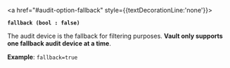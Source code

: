<a id="audit-option-fallback" />

<a href="#audit-option-fallback" style={{textDecorationLine:'none'}}>

**`fallback (bool : false)`** <EnterpriseAlert inline="true" />

</a>

The audit device is the fallback for filtering purposes.
**Vault only supports one fallback audit device at a time**.

**Example**: `fallback=true`


